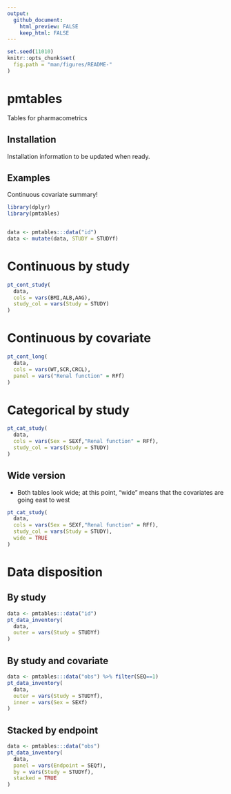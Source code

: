 ```yaml
---
output: 
  github_document: 
    html_preview: FALSE
    keep_html: FALSE
---
```


```r
set.seed(11010)
knitr::opts_chunk$set(
  fig.path = "man/figures/README-"
)
```

# pmtables

<!-- badges: start -->
<!-- badges: end -->

Tables for pharmacometrics

## Installation

Installation information to be updated when ready.


## Examples

Continuous covariate summary!

```r
library(dplyr)
library(pmtables)


data <- pmtables:::data("id") 
data <- mutate(data, STUDY = STUDYf)
```

# Continuous by study
```r
pt_cont_study(
  data, 
  cols = vars(BMI,ALB,AAG), 
  study_col = vars(Study = STUDY)
) 
```

# Continuous by covariate

```r
pt_cont_long(
  data, 
  cols = vars(WT,SCR,CRCL), 
  panel = vars("Renal function" = RFf)
) 
```

# Categorical by study

```r
pt_cat_study(
  data, 
  cols = vars(Sex = SEXf,"Renal function" = RFf), 
  study_col = vars(Study = STUDY)
) 
```

## Wide version

- Both tables look wide; at this point, "wide" means that the covariates are 
  going east to west

```r
pt_cat_study(
  data, 
  cols = vars(Sex = SEXf,"Renal function" = RFf), 
  study_col = vars(Study = STUDY), 
  wide = TRUE
) 
```


# Data disposition

## By study

```r
data <- pmtables:::data("id")
pt_data_inventory(
  data, 
  outer = vars(Study = STUDYf)
)
```

## By study and covariate
```r
data <- pmtables:::data("obs") %>% filter(SEQ==1)
pt_data_inventory(
  data, 
  outer = vars(Study = STUDYf), 
  inner = vars(Sex = SEXf)
)
```

## Stacked by endpoint

```r
data <- pmtables:::data("obs")
pt_data_inventory(
  data, 
  panel = vars(Endpoint = SEQf), 
  by = vars(Study = STUDYf), 
  stacked = TRUE
)
```

